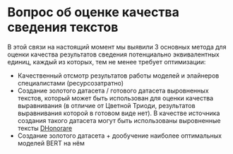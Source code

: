 # **Вопрос об оценке качества сведения текстов**

В этой связи на настоящий момент мы выявили 3 основных метода для оценки качества результатов сведения потенциально эквивалентных единиц, каждый из которых, тем не менее требует оптимизации:

- Качественный отсмотр результатов работы моделей и элайнеров специалистами (ресурсозатратно)
- Создание золотого датасета / готового датасета выровненных текстов, который может быть использован для оценки качества выравнивания (в отличие от Цветной Триоди, результатов выравнивания которой в готовом виде нет). В качестве источника создания такого датасета могут быть использованы выровненные тексты [DHonorare](https://dhonorare.ru/texts/trebnik/molitvy-v-pervyy-den-posle-rozhdeniya-mladentsa)
- Создание золотого датасета + дообучение наиболее оптимальных моделей BERT на нём